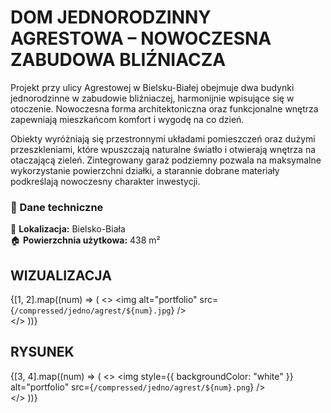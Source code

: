 
# **DOM JEDNORODZINNY AGRESTOWA – NOWOCZESNA ZABUDOWA BLIŹNIACZA**  

Projekt przy ulicy Agrestowej w Bielsku-Białej obejmuje dwa budynki jednorodzinne w zabudowie bliźniaczej, harmonijnie wpisujące się w otoczenie. Nowoczesna forma architektoniczna oraz funkcjonalne wnętrza zapewniają mieszkańcom komfort i wygodę na co dzień.  

Obiekty wyróżniają się przestronnymi układami pomieszczeń oraz dużymi przeszkleniami, które wpuszczają naturalne światło i otwierają wnętrza na otaczającą zieleń. Zintegrowany garaż podziemny pozwala na maksymalne wykorzystanie powierzchni działki, a starannie dobrane materiały podkreślają nowoczesny charakter inwestycji.  

### **📌 Dane techniczne**  
📍 **Lokalizacja:** Bielsko-Biała  
🏠 **Powierzchnia użytkowa:** 438 m²  

## WIZUALIZACJA

{[1, 2].map((num) => (
  <>
    <Zoom>
      <img alt="portfolio" src={`/compressed/jedno/agrest/${num}.jpg`} />
    </Zoom>
    <br/>
  </>
))}

## RYSUNEK

{[3, 4].map((num) => (
  <>
    <Zoom>
      <img style={{ backgroundColor: "white" }} alt="portfolio" src={`/compressed/jedno/agrest/${num}.png`} />
    </Zoom>
    <br/>
  </>
))}

